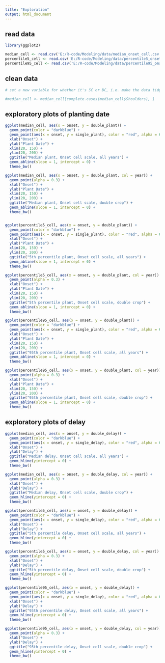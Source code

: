 ```yaml
---
title: "Exploration"
output: html_document
---
```


## read data

```r
library(ggplot2)

median_cell <- read.csv('E:/R-code/Modeling/data/median_onset_cell.csv')
percentile5_cell <- read.csv('E:/R-code/Modeling/data/percentile5_onset_cell.csv')
percentile95_cell <- read.csv('E:/R-code/Modeling/data/percentile95_onset_cell.csv')
```

## clean data

```r

# set a new variable for whether it's SC or DC, i.e. make the data tidy

#median_cell <- median_cell[complete.cases(median_cell$Shoulders), ] 
```

## exploratory plots of planting date

```r
ggplot(median_cell, aes(x = onset, y = double_plant)) + 
  geom_point(color = "darkblue") +
  geom_point(aes(x = onset, y = single_plant), color = "red", alpha = 0.3) +
  xlab("Onset") +
  ylab("Plant Date") +
  xlim(20, 150) +
  ylim(20, 200) +
  ggtitle("Median plant, Onset cell scale, all years") +
  geom_abline(slope = 1, intercept = 0) +
  theme_bw()

ggplot(median_cell, aes(x = onset, y = double_plant, col = year)) + 
  geom_point(alpha = 0.3) +
  xlab("Onset") +
  ylab("Plant Date") +
  xlim(20, 150) +
  ylim(20, 200) +
  ggtitle("Median plant, Onset cell scale, double crop") +
  geom_abline(slope = 1, intercept = 0) +
  theme_bw()


ggplot(percentile5_cell, aes(x = onset, y = double_plant)) + 
  geom_point(color = "darkblue") +
  geom_point(aes(x = onset, y = single_plant), color = "red", alpha = 0.3) +
  xlab("Onset") +
  ylab("Plant Date") +
  xlim(20, 150) +
  ylim(20, 200) +
  ggtitle("5th percentile plant, Onset cell scale, all years") +
  geom_abline(slope = 1, intercept = 0) +
  theme_bw()

ggplot(percentile5_cell, aes(x = onset, y = double_plant, col = year)) + 
  geom_point(alpha = 0.3) +
  xlab("Onset") +
  ylab("Plant Date") +
  xlim(20, 150) +
  ylim(20, 200) +
  ggtitle("5th percentile plant, Onset cell scale, double crop") +
  geom_abline(slope = 1, intercept = 0) +
  theme_bw()

ggplot(percentile95_cell, aes(x = onset, y = double_plant)) + 
  geom_point(color = "darkblue") +
  geom_point(aes(x = onset, y = single_plant), color = "red", alpha = 0.3) +
  xlab("Onset") +
  ylab("Plant Date") +
  xlim(20, 150) +
  ylim(20, 200) +
  ggtitle("95th percentile plant, Onset cell scale, all years") +
  geom_abline(slope = 1, intercept = 0) +
  theme_bw()

ggplot(percentile95_cell, aes(x = onset, y = double_plant, col = year)) + 
  geom_point(alpha = 0.3) +
  xlab("Onset") +
  ylab("Plant Date") +
  xlim(20, 150) +
  ylim(20, 200) +
  ggtitle("95th percentile plant, Onset cell scale, double crop") +
  geom_abline(slope = 1, intercept = 0) +
  theme_bw()

```

## exploratory plots of delay

```r

ggplot(median_cell, aes(x = onset, y = double_delay)) + 
  geom_point(color = "darkblue") +
  geom_point(aes(x = onset, y = single_delay), color = "red", alpha = 0.3) +
  xlab("Onset") +
  ylab("Delay") +
  ggtitle("Median delay, Onset cell scale, all years") +
  geom_hline(yintercept = 0) +
  theme_bw()

ggplot(median_cell, aes(x = onset, y = double_delay, col = year)) + 
  geom_point(alpha = 0.3) +
  xlab("Onset") +
  ylab("Delay") +
  ggtitle("Median delay, Onset cell scale, double crop") +
  geom_hline(yintercept = 0) +
  theme_bw()

ggplot(percentile5_cell, aes(x = onset, y = double_delay)) + 
  geom_point(color = "darkblue") +
  geom_point(aes(x = onset, y = single_delay), color = "red", alpha = 0.3) +
  xlab("Onset") +
  ylab("Delay") +
  ggtitle("5th percentile delay, Onset cell scale, all years") +
  geom_hline(yintercept = 0) +
  theme_bw()

ggplot(percentile5_cell, aes(x = onset, y = double_delay, col = year)) + 
  geom_point(alpha = 0.3) +
  xlab("Onset") +
  ylab("Delay") +
  ggtitle("5th percentile delay, Onset cell scale, double crop") +
  geom_hline(yintercept = 0) +
  theme_bw()

ggplot(percentile95_cell, aes(x = onset, y = double_delay)) + 
  geom_point(color = "darkblue") +
  geom_point(aes(x = onset, y = single_delay), color = "red", alpha = 0.3) +
  xlab("Onset") +
  ylab("Delay") +
  ggtitle("95th percentile delay, Onset cell scale, all years") +
  geom_hline(yintercept = 0) +
  theme_bw()

ggplot(percentile95_cell, aes(x = onset, y = double_delay, col = year)) + 
  geom_point(alpha = 0.3) +
  xlab("Onset") +
  ylab("Delay") +
  ggtitle("95th percentile delay, Onset cell scale, double crop") +
  geom_hline(yintercept = 0) +
  theme_bw()
```
